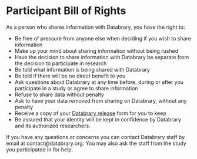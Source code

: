 # Participant Bill of Rights

As a person who shares information with Databrary, you have the right to:

- Be free of pressure from anyone else when deciding if you wish to share information
- Make up your mind about sharing information without being rushed
- Have the decision to share information with Databrary be separate from the decision to participate in research
- Be told what information is being shared with Databrary
- Be told if there will be no direct benefit to you
- Ask questions about Databrary at any time before, during or after you participate in a study or agree to share information
- Refuse to share data without penalty
- Ask to have your data removed from sharing on Databrary, without any penalty
- Receive a copy of your [Databrary release](file/DB-participant-release-template_2022-03-22.docx) form for you to keep
- Be assured that your identity will be kept in confidence by Databrary and its authorized researchers.

If you have any questions or concerns you can contact Databrary staff by email at contact@databrary.org. 
You may also ask the staff from the study you participated in for help.